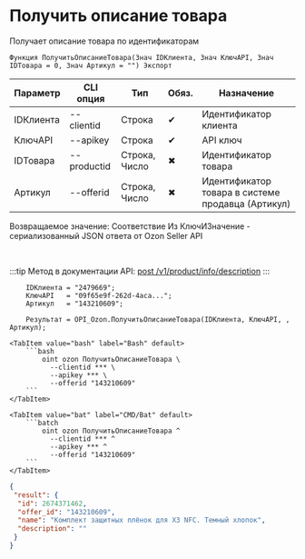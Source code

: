 ﻿---
sidebar_position: 4
description: Получить описание товара и другие функции для работы с Ozon в Открытом пакете интеграций - бесплатной open-source библиотеке интеграций для 1С:Предприятие 8, OneScript и CLI
keywords: [1C, 1С, 1С:Предприятие, 1С:Предприятие 8.3, API, Интеграция, Сервисы, Обмен, OneScript, CLI, Ozon]
---


# Получить описание товара
 Получает описание товара по идентификаторам



`Функция ПолучитьОписаниеТовара(Знач IDКлиента, Знач КлючAPI, Знач IDТовара = 0, Знач Артикул = "") Экспорт`

  | Параметр | CLI опция | Тип | Обяз. | Назначение |
  |-|-|-|-|-|
  | IDКлиента | --clientid | Строка | &#x2714; | Идентификатор клиента |
  | КлючAPI | --apikey | Строка | &#x2714; | API ключ |
  | IDТовара | --productid | Строка, Число | &#x2716; | Идентификатор товара |
  | Артикул | --offerid | Строка, Число | &#x2716; | Идентификатор товара в системе продавца (Артикул) |

  
  Возвращаемое значение:   Соответствие Из КлючИЗначение - сериализованный JSON ответа от Ozon Seller API

<br/>

:::tip
Метод в документации API: [post /v1/product/info/description](https://docs.ozon.ru/api/seller/#operation/ProductAPI_GetProductInfoDescription)
:::
<br/>



```bsl title="Пример использования для 1С:Предприятие/OneScript"
    IDКлиента = "2479669";
    КлючAPI   = "09f65e9f-262d-4aca...";
    Артикул   = "143210609";

    Результат = OPI_Ozon.ПолучитьОписаниеТовара(IDКлиента, КлючAPI, , Артикул);
```
    

 <Tabs>
  
    <TabItem value="bash" label="Bash" default>
        ```bash
            oint ozon ПолучитьОписаниеТовара \
              --clientid *** \
              --apikey *** \
              --offerid "143210609"
        ```
    </TabItem>
  
    <TabItem value="bat" label="CMD/Bat" default>
        ```batch
            oint ozon ПолучитьОписаниеТовара ^
              --clientid *** ^
              --apikey *** ^
              --offerid "143210609"
        ```
    </TabItem>
</Tabs>


```json title="Результат"
{
 "result": {
  "id": 2674371462,
  "offer_id": "143210609",
  "name": "Комплект защитных плёнок для X3 NFC. Темный хлопок",
  "description": ""
 }
}
```
